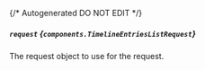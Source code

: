 {/* Autogenerated DO NOT EDIT  */}

##### `request` *{`components.TimelineEntriesListRequest`}*
The request object to use for the request.
<Collapsible openLabel={Labels.showProperties} closeLabel={Labels.hideProperties}>
    <TimelineEntriesListRequest/>
</Collapsible>



